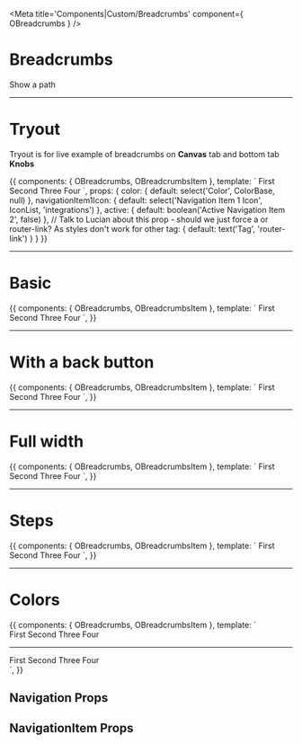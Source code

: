 
<!-- Need to add decorator to Story, for router-link to be recognized -->



<Meta title='Components|Custom/Breadcrumbs' component={ OBreadcrumbs } />

# Breadcrumbs

Show a path



<hr/>


# Tryout

Tryout is for live example of breadcrumbs on **Canvas** tab and bottom tab **Knobs**

<Story name='Tryout' decorators={[BasicRouterDecorator]}>
  {{
    components: { OBreadcrumbs, OBreadcrumbsItem },
    template: `<o-breadcrumbs :color="color">
        <o-breadcrumbs-item to="/" :icon="navigationItem1Icon">First</o-breadcrumbs-item>
        <o-breadcrumbs-item to="/second" :active="active">Second</o-breadcrumbs-item>
        <o-breadcrumbs-item to="/three">Three</o-breadcrumbs-item>
        <o-breadcrumbs-item to="/four">Four</o-breadcrumbs-item>
      </o-breadcrumbs>`,
    props: {
      color: {
        default: select('Color', ColorBase, null)
      },
      navigationItem1Icon: {
        default: select('Navigation Item 1 Icon', IconList, 'integrations')
      },
      active: {
        default: boolean('Active Navigation Item 2', false)
      },
      // Talk to Lucian about this prop - should we just force a or router-link? As styles don't work for other
      tag: {
        default: text('Tag', 'router-link')
      }
    }
  }}
</Story>


<hr />

# Basic

<Preview>
  <Story name='Basic' decorators={[BasicRouterDecorator]}>
    {{
      components: { OBreadcrumbs, OBreadcrumbsItem },
      template: `<o-breadcrumbs>
          <o-breadcrumbs-item to="/" icon="integrations">First</o-breadcrumbs-item>
          <o-breadcrumbs-item to="/second">Second</o-breadcrumbs-item>
          <o-breadcrumbs-item to="/three">Three</o-breadcrumbs-item>
          <o-breadcrumbs-item to="/four">Four</o-breadcrumbs-item>
        </o-breadcrumbs>`,
    }}
  </Story>
</Preview>


<hr />

# With a back button

<Preview>
  <Story name='With a back button' decorators={[BasicRouterDecorator]}>
    {{
      components: { OBreadcrumbs, OBreadcrumbsItem },
      template: `<o-breadcrumbs back_route="back" back_route_text="Back text">
          <o-breadcrumbs-item to="/" icon="integrations">First</o-breadcrumbs-item>
          <o-breadcrumbs-item to="/second">Second</o-breadcrumbs-item>
          <o-breadcrumbs-item to="/three">Three</o-breadcrumbs-item>
          <o-breadcrumbs-item to="/four">Four</o-breadcrumbs-item>
        </o-breadcrumbs>`,
    }}
  </Story>
</Preview>


<hr />

# Full width

<Preview>
  <Story name='Full width' decorators={[BasicRouterDecorator]}>
    {{
      components: { OBreadcrumbs, OBreadcrumbsItem },
      template: `<o-breadcrumbs size="full">
          <o-breadcrumbs-item to="/" icon="integrations">First</o-breadcrumbs-item>
          <o-breadcrumbs-item to="/second">Second</o-breadcrumbs-item>
          <o-breadcrumbs-item to="/three">Three</o-breadcrumbs-item>
          <o-breadcrumbs-item to="/four">Four</o-breadcrumbs-item>
        </o-breadcrumbs>`,
    }}
  </Story>
</Preview>


<hr />

# Steps

<Preview>
  <Story name='Steps' decorators={[BasicRouterDecorator]}>
    {{
      components: { OBreadcrumbs, OBreadcrumbsItem },
      template: `<o-breadcrumbs>
          <o-breadcrumbs-item icon="integrations" :active="true">First</o-breadcrumbs-item>
          <o-breadcrumbs-item :active="true">Second</o-breadcrumbs-item>
          <o-breadcrumbs-item to="#">Three</o-breadcrumbs-item>
          <o-breadcrumbs-item to="#">Four</o-breadcrumbs-item>
        </o-breadcrumbs>`,
    }}
  </Story>
</Preview>


<hr />

# Colors

<Preview>
  <Story name='Colors' decorators={[BasicRouterDecorator]}>
    {{
      components: { OBreadcrumbs, OBreadcrumbsItem },
      template: `<div>
        <o-breadcrumbs color="primary">
          <o-breadcrumbs-item icon="integrations" :active="true">First</o-breadcrumbs-item>
          <o-breadcrumbs-item :active="true">Second</o-breadcrumbs-item>
          <o-breadcrumbs-item to="#">Three</o-breadcrumbs-item>
          <o-breadcrumbs-item to="#">Four</o-breadcrumbs-item>
        </o-breadcrumbs>
        <hr />
        <o-breadcrumbs color="secondary">
          <o-breadcrumbs-item icon="integrations" :active="true">First</o-breadcrumbs-item>
          <o-breadcrumbs-item :active="true">Second</o-breadcrumbs-item>
          <o-breadcrumbs-item to="#">Three</o-breadcrumbs-item>
          <o-breadcrumbs-item to="#">Four</o-breadcrumbs-item>
        </o-breadcrumbs>
      </div>`,
    }}
  </Story>
</Preview>


## Navigation Props

<Props of={OBreadcrumbs} />



## NavigationItem Props

<Props of={OBreadcrumbsItem} />